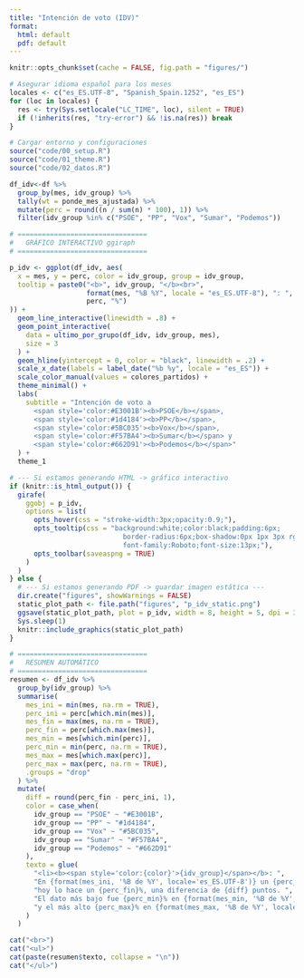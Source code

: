 ```yaml
---
title: "Intención de voto (IDV)"
format:
  html: default
  pdf: default
---
```


```r
knitr::opts_chunk$set(cache = FALSE, fig.path = "figures/")

# Asegurar idioma español para los meses
locales <- c("es_ES.UTF-8", "Spanish_Spain.1252", "es_ES")
for (loc in locales) {
  res <- try(Sys.setlocale("LC_TIME", loc), silent = TRUE)
  if (!inherits(res, "try-error") && !is.na(res)) break
}
```

```r
# Cargar entorno y configuraciones
source("code/00_setup.R")
source("code/01_theme.R")
source("code/02_datos.R")
```

```r
df_idv<-df %>%
  group_by(mes, idv_group) %>%
  tally(wt = ponde_mes_ajustada) %>%
  mutate(perc = round((n / sum(n) * 100), 1)) %>%
  filter(idv_group %in% c("PSOE", "PP", "Vox", "Sumar", "Podemos")) 
```

```r
# ================================
#   GRÁFICO INTERACTIVO ggiraph
# ================================

p_idv <- ggplot(df_idv, aes(
  x = mes, y = perc, color = idv_group, group = idv_group,
  tooltip = paste0("<b>", idv_group, "</b><br>",
                   format(mes, "%B %Y", locale = "es_ES.UTF-8"), ": ",
                   perc, "%")
)) +
  geom_line_interactive(linewidth = .8) +
  geom_point_interactive(
    data = ultimo_por_grupo(df_idv, idv_group, mes),
    size = 3
  ) +
  geom_hline(yintercept = 0, color = "black", linewidth = .2) +
  scale_x_date(labels = label_date("%b %y", locale = "es_ES")) +
  scale_color_manual(values = colores_partidos) +
  theme_minimal() +
  labs(
    subtitle = "Intención de voto a 
      <span style='color:#E3001B'><b>PSOE</b></span>, 
      <span style='color:#1d4184'><b>PP</b></span>, 
      <span style='color:#5BC035'><b>Vox</b></span>, 
      <span style='color:#F57BA4'><b>Sumar</b></span> y 
      <span style='color:#662D91'><b>Podemos</b></span>"
  ) +
  theme_1

# --- Si estamos generando HTML -> gráfico interactivo
if (knitr::is_html_output()) {
  girafe(
    ggobj = p_idv,
    options = list(
      opts_hover(css = "stroke-width:3px;opacity:0.9;"),
      opts_tooltip(css = "background:white;color:black;padding:6px;
                            border-radius:6px;box-shadow:0px 1px 3px rgba(0,0,0,0.2);
                            font-family:Roboto;font-size:13px;"),
      opts_toolbar(saveaspng = TRUE)
    )
  )
} else {
  # --- Si estamos generando PDF -> guardar imagen estática ---
  dir.create("figures", showWarnings = FALSE)
  static_plot_path <- file.path("figures", "p_idv_static.png")
  ggsave(static_plot_path, plot = p_idv, width = 8, height = 5, dpi = 300)
  Sys.sleep(1)
  knitr::include_graphics(static_plot_path)
}
```

```r
# ================================
#   RESUMEN AUTOMÁTICO
# ================================
resumen <- df_idv %>%
  group_by(idv_group) %>%
  summarise(
    mes_ini = min(mes, na.rm = TRUE),
    perc_ini = perc[which.min(mes)],
    mes_fin = max(mes, na.rm = TRUE),
    perc_fin = perc[which.max(mes)],
    mes_min = mes[which.min(perc)],
    perc_min = min(perc, na.rm = TRUE),
    mes_max = mes[which.max(perc)],
    perc_max = max(perc, na.rm = TRUE),
    .groups = "drop"
  ) %>%
  mutate(
    diff = round(perc_fin - perc_ini, 1),
    color = case_when(
      idv_group == "PSOE" ~ "#E3001B",
      idv_group == "PP" ~ "#1d4184",
      idv_group == "Vox" ~ "#5BC035",
      idv_group == "Sumar" ~ "#F57BA4",
      idv_group == "Podemos" ~ "#662D91"
    ),
    texto = glue(
      "<li><b><span style='color:{color}'>{idv_group}</span></b>: ",
      "En {format(mes_ini, '%B de %Y', locale='es_ES.UTF-8')} un {perc_ini}% afirmaba que les votaría, ",
      "hoy lo hace un {perc_fin}%, una diferencia de {diff} puntos. ",
      "El dato más bajo fue {perc_min}% en {format(mes_min, '%B de %Y', locale='es_ES.UTF-8')}, ",
      "y el más alto {perc_max}% en {format(mes_max, '%B de %Y', locale='es_ES.UTF-8')}.</li>"
    )
  )
```

```r
cat("<br>")
cat("<ul>")
cat(paste(resumen$texto, collapse = "\n"))
cat("</ul>")
```
